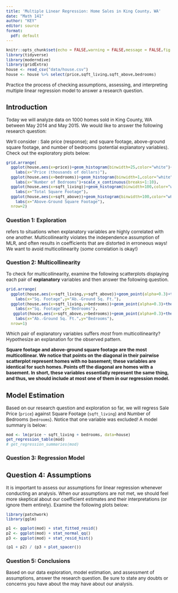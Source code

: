 ```yaml
---
title: 'Multiple Linear Regression: Home Sales in King County, WA'
date: "Math 141"
author: "KEY"
editor: source
format:
  pdf: default
---
```


```{=html}
<style type="text/css">
  body{
  font-size: 9pt;
}
</style>
```

```r
knitr::opts_chunk$set(echo = FALSE,warning = FALSE,message = FALSE,fig.align = 'center')
library(tidyverse)
library(moderndive)
library(gridExtra)
house <- read_csv("data/house.csv")
house <- house %>% select(price,sqft_living,sqft_above,bedrooms)
```

\textbf{Learning Objective:} Practice the process of checking assumptions, assessing, and interpreting multiple linear regression model to answer a research question. \vspace{-1em}

## Introduction

Today we will analyze data on 1000 homes sold in King County, WA between May 2014 and May 2015. We would like to answer the following research question: \textbf{What's the relationship between a home's square footage and number of bedrooms on the home's sale price?}

We'll consider \textbf{four variables}: Sale price (response); and square footage, above-ground square footage, and number of bedrooms (potential explanatory variables). Check out the exploratory plots below:

```r
grid.arrange(
  ggplot(house,aes(x=price))+geom_histogram(binwidth=25,color="white")+theme_bw(base_size=11)+
    labs(x="Price (thousands of dollars)"),
  ggplot(house,aes(x=bedrooms))+geom_histogram(binwidth=1,color="white")+theme_bw(base_size=11)+
    labs(x="Number of Bedrooms")+scale_x_continuous(breaks=1:10),
  ggplot(house,aes(x=sqft_living))+geom_histogram(binwidth=100,color="white")+theme_bw(base_size=11)+
    labs(x="Total Square Footage"),
  ggplot(house,aes(x=sqft_above))+geom_histogram(binwidth=100,color="white")+theme_bw(base_size=11)+
    labs(x="Above-Ground Square Footage"),
  nrow=2)
```

### Question 1: Exploration

\begin{enumerate}
\item[(a)] Describe the distribution of `price`. Consider shape (symmetric, left/right skewed), unimodality vs. multimodality, center, and spread.

\textbf{Price has a right-skewed distribution, is unimodal, has an average around 300-400k, and has a range of approximately 200k to 1 million dollars.}

\item[(b)] Hypothesize the (i) direction and (ii) strength of relationship between `price` and the number of `bedrooms`.

\textbf{I hypothesize that `price` and `bedrooms` have a moderately strong, positive relationship, because as the number of bedrooms increases, I would expect that price would be very likely to increase as well}

\end{enumerate}



\textbf{Multicollinearity} refers to situations when explanatory variables are highly correlated with one another. Multicollinearity violates the independence assumption of MLR, and often results in coefficients that are distorted in erroneous ways! We want to avoid multicollinearity (*some* correlation is okay!)

\vspace{-1em}

### Question 2: Multicollinearity

To check for multicollinearity, examine the following scatterplots displaying each pair of **explanatory** variables and then answer the following question.

```r
grid.arrange(
  ggplot(house,aes(x=sqft_living,y=sqft_above))+geom_point(alpha=0.3)+theme_bw(base_size=10)+
    labs(x="Sq. Footage",y="Ab.-Ground Sq. Ft."),
  ggplot(house,aes(x=sqft_living,y=bedrooms))+geom_point(alpha=0.3)+theme_bw(base_size=10)+
    labs(x="Sq. Footage",y="Bedrooms"),
   ggplot(house,aes(x=sqft_above,y=bedrooms))+geom_point(alpha=0.3)+theme_bw(base_size=10)+
    labs(x="Ab.-Ground Sq. Ft.",y="Bedrooms"),
  nrow=1)
```

\vspace{-1em}

Which pair of explanatory variables suffers *most* from multicollinearity? Hypothesize an explanation \underline{in context} for the observed pattern.

**Square footage and above-ground square footage are the most multicollinear. We notice that points on the diagonal in their pairwise scatterplot represent homes with no basement; these variables are identical for such homes. Points off the diagonal are homes with a basement. In short, these variables essentially represent the same thing, and thus, we should include at most one of them in our regression model.**

\vspace{2em}

## Model Estimation

Based on our research question and exploration so far, we will regress Sale Price (`price`) against Square Footage (`sqft_living`) and Number of Bedrooms (`bedrooms`). Notice that one variable was excluded! A model summary is below: \vspace{-1em}

```r
mod <- lm(price ~ sqft_living + bedrooms, data=house)
get_regression_table(mod)
# get_regression_summaries(mod)
```

### Question 3: Regression Model

\begin{enumerate}
\item[(a)] Write down an equation, including coefficient values, for the estimated model:
\vspace{1em}
\large

\hspace{1in} $\hat{\text{Price}} \ = 197 + 0.177\text{SquareFootage} - 21.6\text{Bedrooms}$

\vspace{1em}

\normalsize
\item[(b)] Carefully interpret the \textbf{intercept} coefficient in our model. 

\textbf{For a home with 0 bedrooms and 0 square footage, we predict a price of \$197k, on average.}


\item[(c)] Carefully interpret the coefficient for \textbf{Bedrooms} in our model. Did this match your expectation?

\textbf{For every 1-bedroom increase, we expect the price of a home to decrease by \$21.6k, on average, holding square footage constant.}

\textbf{This did not match my expectations! I expected prices to generally increase as we have more bedrooms. We may think of this unintuitive result as being a result of some multicollinearity between our remaining explanatory variables.}

\vspace{2em}

\end{enumerate}

## Question 4: Assumptions

It is important to assess our assumptions for linear regression whenever conducting an analysis. When our assumptions are not met, we should feel more skeptical about our coefficient estimates and their interpretations (or ignore them entirely). Examine the following plots below:

```r
library(patchwork)
library(gglm)

p1 <- ggplot(mod) + stat_fitted_resid()
p2 <- ggplot(mod) + stat_normal_qq()
p3 <- ggplot(mod) + stat_resid_hist()

(p1 + p2) / (p3 + plot_spacer())
```

\begin{enumerate}
\item[(a)] Which plot above can be used to assess \textbf{Linearity}? Do you believe the assumption is satisfied?

\textbf{The plot on the top left can be used to assess linearity. I believe the assumption is generally satisfied, because the points fall roughly equally above and below the line.}

\vspace{2em}

\item[(b)] We will consider the \textbf{Independence} assumption without a plot! Based on our data and chosen model, do you believe the assumption is satisfied?

\textbf{I believe the assumption is roughly satisfied. I would assume that this random sample of 1000 homes in King County, WA are reasonably-separated geographically, and I don't think that there's any other evidence to suggest non-independence between these observations. Still, I have some concerns about multicollinearity which casts some doubt on independence.}


\item[(c)] Which plot above can be used to assess \textbf{Normality of Residuals}? Do you believe the assumption is satisfied?

\textbf{The plots on the top right and bottom left can be used to assess normality of residuals. I believe the assumption is questionable, specifically because the residual histogram appears to be somewhat bimodal and we have a bit of a heavy tail from the qq-plot.}

\vspace{2em}

\item[(d)] Which plot above can be used to assess \textbf{Equal Variance}? Do you believe the assumption is satisfied?

\textbf{The plot on the top left can be used to assess equal variance. I believe the assumption is arguably satisfied, although I have some concern about potential fanning (there appears to be less variability when predicted price is smaller) This could go either way.}

\vspace{2em}

\end{enumerate}

### Question 5: Conclusions

Based on our data exploration, model estimation, and assessment of assumptions, answer the research question. Be sure to state any doubts or concerns you have about the may have about our analysis.

\textbf{We have learned that, in general, higher home prices are associated with more square footage and/or fewer bedrooms. However, I have some concerns about this model result, specifically due to potential independence/multicollinearity issues (yielding an unintuitive result about bedrooms) as well as concerns regarding normality of results and equal variance.}
